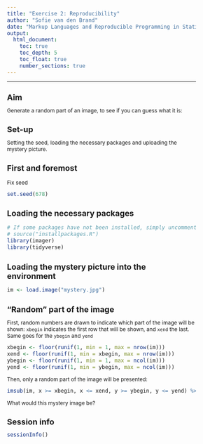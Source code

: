 ```yaml
---
title: "Exercise 2: Reproducibility"
author: "Sofie van den Brand"
date: "Markup Languages and Reproducible Programming in Statistics"
output: 
  html_document:
    toc: true
    toc_depth: 5
    toc_float: true
    number_sections: true
---
```


<style type="text/css">

body{ /* Normal  */
      font-size: 12px;
  }
td {  /* Table  */
  font-size: 12px;
}
h1.title {
  font-size: 18px;
  color: DarkBlue;
}
h1 { /* Header 1 */
  font-size: 18px;
}
h2 { /* Header 2 */
    font-size: 18px;
}
h3 { /* Header 3 */
  font-size: 18px;
}
code.r{ /* Code block */
    font-size: 12px;
}
pre { /* Code block - determines code spacing between lines */
    font-size: 14px;
}
</style>

---
# Aim

Generate a random part of an image, to see if you can guess what it is:

# Set-up


Setting the seed, loading the necessary packages and uploading the mystery picture.


## First and foremost 
Fix seed
```r
set.seed(678)
```

## Loading the necessary packages
```r
# If some packages have not been installed, simply uncomment the following line:
# source("installpackages.R")
library(imager)
library(tidyverse)

```

## Loading the mystery picture into the environment
```r
im <- load.image("mystery.jpg")
```

# "Random" part of the image
First, random numbers are drawn to indicate which part of the image will be shown:
`xbegin` indicates the first row that will be shown, and `xend` the last. 
Same goes for the `ybegin` and `yend`

```r
xbegin <- floor(runif(1, min = 1, max = nrow(im)))
xend <- floor(runif(1, min = xbegin, max = nrow(im)))
ybegin <- floor(runif(1, min = 1, max = ncol(im)))
yend <- floor(runif(1, min = ybegin, max = ncol(im)))

```

Then, only a random part of the image will be presented: 

```r
imsub(im, x >= xbegin, x <= xend, y >= ybegin, y <= yend) %>% plot
```


What would this mystery image be? 

# Session info

```r
sessionInfo()
```


